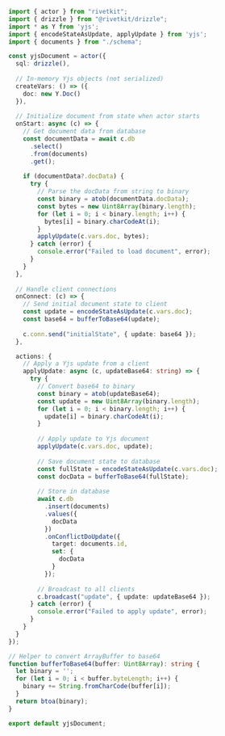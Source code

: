 ```typescript
import { actor } from "rivetkit";
import { drizzle } from "@rivetkit/drizzle";
import * as Y from 'yjs';
import { encodeStateAsUpdate, applyUpdate } from 'yjs';
import { documents } from "./schema";

const yjsDocument = actor({
  sql: drizzle(),
  
  // In-memory Yjs objects (not serialized)
  createVars: () => ({
    doc: new Y.Doc()
  }),
  
  // Initialize document from state when actor starts
  onStart: async (c) => {
    // Get document data from database
    const documentData = await c.db
      .select()
      .from(documents)
      .get();
      
    if (documentData?.docData) {
      try {
        // Parse the docData from string to binary
        const binary = atob(documentData.docData);
        const bytes = new Uint8Array(binary.length);
        for (let i = 0; i < binary.length; i++) {
          bytes[i] = binary.charCodeAt(i);
        }
        applyUpdate(c.vars.doc, bytes);
      } catch (error) {
        console.error("Failed to load document", error);
      }
    }
  },
  
  // Handle client connections
  onConnect: (c) => {
    // Send initial document state to client
    const update = encodeStateAsUpdate(c.vars.doc);
    const base64 = bufferToBase64(update);
    
    c.conn.send("initialState", { update: base64 });
  },

  actions: {
    // Apply a Yjs update from a client
    applyUpdate: async (c, updateBase64: string) => {
      try {
        // Convert base64 to binary
        const binary = atob(updateBase64);
        const update = new Uint8Array(binary.length);
        for (let i = 0; i < binary.length; i++) {
          update[i] = binary.charCodeAt(i);
        }
        
        // Apply update to Yjs document
        applyUpdate(c.vars.doc, update);
        
        // Save document state to database
        const fullState = encodeStateAsUpdate(c.vars.doc);
        const docData = bufferToBase64(fullState);
        
        // Store in database
        await c.db
          .insert(documents)
          .values({
            docData
          })
          .onConflictDoUpdate({
            target: documents.id,
            set: {
              docData
            }
          });
        
        // Broadcast to all clients
        c.broadcast("update", { update: updateBase64 });
      } catch (error) {
        console.error("Failed to apply update", error);
      }
    }
  }
});

// Helper to convert ArrayBuffer to base64
function bufferToBase64(buffer: Uint8Array): string {
  let binary = '';
  for (let i = 0; i < buffer.byteLength; i++) {
    binary += String.fromCharCode(buffer[i]);
  }
  return btoa(binary);
}

export default yjsDocument;
```
